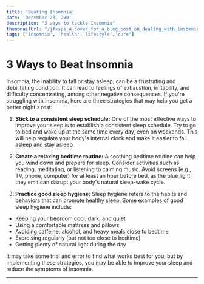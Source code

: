 ```yaml
---
title: 'Beating Insomnia'
date: 'December 28, 200'
description: "3 ways to tackle Insomnia"
thumbnailUrl: "/jfksps_A_cover_for_a_blog_post_on_dealing_with_insomnia_30e9f33a-e774-4d67-8cbb-472f3fbcb489.png"
tags: ['insomnia', 'health','lifestyle','cure']
---
```

# 3 Ways to Beat Insomnia

Insomnia, the inability to fall or stay asleep, can be a frustrating and debilitating condition. It can lead to feelings of exhaustion, irritability, and difficulty concentrating, among other negative consequences. If you're struggling with insomnia, here are three strategies that may help you get a better night's rest:

1. **Stick to a consistent sleep schedule:** One of the most effective ways to improve your sleep is to establish a consistent sleep schedule. Try to go to bed and wake up at the same time every day, even on weekends. This will help regulate your body's internal clock and make it easier to fall asleep and stay asleep.

2. **Create a relaxing bedtime routine:** A soothing bedtime routine can help you wind down and prepare for sleep. Consider activities such as reading, meditating, or listening to calming music. Avoid screens (e.g., TV, phone, computer) for at least an hour before bed, as the blue light they emit can disrupt your body's natural sleep-wake cycle.

3. **Practice good sleep hygiene:** Sleep hygiene refers to the habits and behaviors that can promote healthy sleep. Some examples of good sleep hygiene include:

- Keeping your bedroom cool, dark, and quiet
- Using a comfortable mattress and pillows
- Avoiding caffeine, alcohol, and heavy meals close to bedtime
- Exercising regularly (but not too close to bedtime)
- Getting plenty of natural light during the day

It may take some trial and error to find what works best for you, but by implementing these strategies, you may be able to improve your sleep and reduce the symptoms of insomnia.

---

